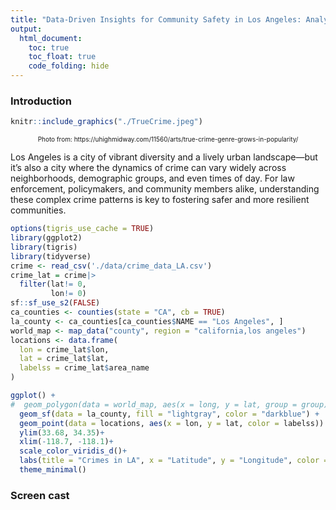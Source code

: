 ```yaml
---
title: "Data-Driven Insights for Community Safety in Los Angeles: Analyzing Crime Patterns and Trends in Recent Years"
output: 
  html_document:
    toc: true
    toc_float: true
    code_folding: hide
---
```


### Introduction

```r
knitr::include_graphics("./TrueCrime.jpeg")
```
<center style="font-size: 10px;"> Photo from:  https://uhighmidway.com/11560/arts/true-crime-genre-grows-in-popularity/ </center>

Los Angeles is a city of vibrant diversity and a lively urban landscape—but it’s also a city where the dynamics of crime can vary widely across neighborhoods, demographic groups, and even times of day. For law enforcement, policymakers, and community members alike, understanding these complex crime patterns is key to fostering safer and more resilient communities.

```r
options(tigris_use_cache = TRUE)
library(ggplot2)
library(tigris)
library(tidyverse)
crime <- read_csv('./data/crime_data_LA.csv')
crime_lat = crime|>
  filter(lat!= 0,
         lon!= 0)
sf::sf_use_s2(FALSE)
ca_counties <- counties(state = "CA", cb = TRUE)
la_county <- ca_counties[ca_counties$NAME == "Los Angeles", ]
world_map <- map_data("county", region = "california,los angeles")
locations <- data.frame(
  lon = crime_lat$lon,
  lat = crime_lat$lat,
  labelss = crime_lat$area_name
)

ggplot() +
#  geom_polygon(data = world_map, aes(x = long, y = lat, group = group), fill = "lightgray", color = #"white") +
  geom_sf(data = la_county, fill = "lightgray", color = "darkblue") +
  geom_point(data = locations, aes(x = lon, y = lat, color = labelss)) +
  ylim(33.68, 34.35)+
  xlim(-118.7, -118.1)+
  scale_color_viridis_d()+
  labs(title = "Crimes in LA", x = "Latitude", y = "Longitude", color = "Area")+
  theme_minimal()
```


### Screen cast
